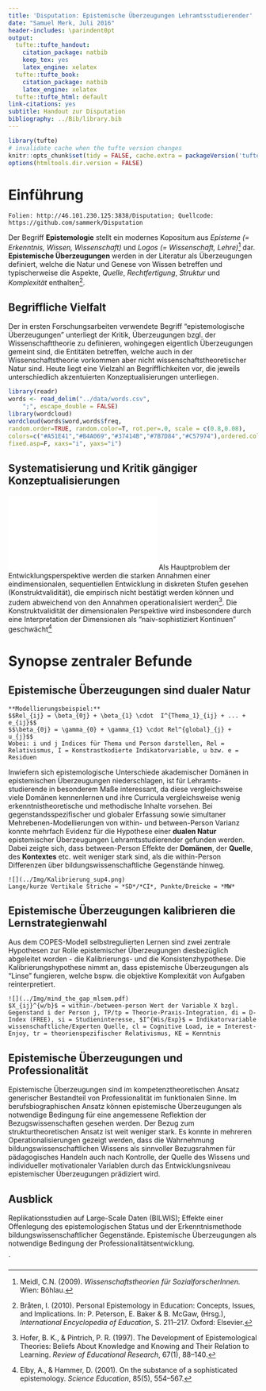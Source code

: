 ```yaml
---
title: 'Disputation: Epistemische Überzeugungen Lehramtsstudierender'
date: "Samuel Merk, Juli 2016"
header-includes: \parindent0pt
output:
  tufte::tufte_handout:
    citation_package: natbib
    keep_tex: yes
    latex_engine: xelatex
  tufte::tufte_book:
    citation_package: natbib
    latex_engine: xelatex
  tufte::tufte_html: default
link-citations: yes
subtitle: Handout zur Disputation
bibliography: ../Bib/library.bib
---
```


```r
library(tufte)
# invalidate cache when the tufte version changes
knitr::opts_chunk$set(tidy = FALSE, cache.extra = packageVersion('tufte'))
options(htmltools.dir.version = FALSE)
```

# Einführung
```marginfigure_url
Folien: http://46.101.230.125:3838/Disputation; Quellcode: https://github.com/sammerk/Disputation
```
Der Begriff **Epistemologie** stellt ein modernes Kopositum aus *Episteme (= Erkenntnis, Wissen, Wissenschaft)* und *Logos (= Wissenschaft, Lehre)*^[Meidl, C.N. (2009). *Wissenschaftstheorien für SozialforscherInnen.* Wien: Böhlau.] dar. **Epistemische Überzeugungen** werden in der Literatur als Überzeugungen definiert, welche die Natur und Genese von Wissen betreffen und typischerweise die Aspekte, *Quelle*, *Rechtfertigung*, *Struktur* und *Komplexität* enthalten^[Bråten, I. (2010). Personal Epistemology in Education: Concepts, Issues, and Implications. In: P. Peterson, E. Baker & B. McGaw, (Hrsg.), *International Encyclopedia of Education*, S. 211–217. Oxford: Elsevier.].


## Begriffliche Vielfalt
Der in ersten Forschungsarbeiten verwendete Begriff "epistemologische Überzeugungen" unterliegt der Kritik, Überzeugungen bzgl. der Wissenschafttheorie zu definieren, wohingegen eigentlich Überzeugungen gemeint sind, die Entitäten betreffen, welche auch in der Wissenschaftstheorie vorkommen aber nicht wissenschaftstheoretischer Natur sind. Heute liegt eine Vielzahl an Begrifflichkeiten vor, die jeweils unterschiedlich akzentuierten Konzeptualisierungen unterliegen.
```r
library(readr)
words <- read_delim("../data/words.csv", 
    ";", escape_double = FALSE)
library(wordcloud)
wordcloud(words$word,words$freq,
random.order=TRUE, random.color=T, rot.per=.0, scale = c(0.8,0.08),
colors=c("#A51E41","#B4A069","#37414B","#7B7D84","#C57974"),ordered.colors=FALSE,use.r.layout=T,
fixed.asp=F, xaxs="i", yaxs="i")
```


## Systematisierung und Kritik gängiger Konzeptualisierungen
![altect](../Img/Topologie.pdf)
Als Hauptproblem der Entwicklungsperspektive werden die starken Annahmen einer eindimensionalen, sequentiellen Entwicklung in diskreten Stufen gesehen (Konstruktvalidität), die empirisch nicht bestätigt werden können und zudem abweichend von den Annahmen operationalisiert werden^[Hofer, B. K., & Pintrich, P. R. (1997). The Development of Epistemological Theories: Beliefs About Knowledge and Knowing and Their Relation to Learning. *Review of Educational Research*, 67(1), 88–140.]. Die Konstruktvalidität der dimensionalen Perspektive wird insbesondere durch eine Interpretation der Dimensionen als "naiv-sophistiziert Kontinuen" geschwächt^[Elby, A., & Hammer, D. (2001). On the substance of a sophisticated epistemology. *Science Education*, 85(5), 554–567.]


# Synopse zentraler Befunde
## Epistemische Überzeugungen sind dualer Natur
```marginfigure
**Modellierungsbeispiel:**
$$Rel_{ij} = \beta_{0j} + \beta_{1} \cdot  I^{Thema_1}_{ij} + ... + e_{ij}$$
$$\beta_{0j} = \gamma_{0} + \gamma_{1} \cdot Rel^{global}_{j} + u_{j}$$
Wobei: i und j Indices für Thema und Person darstellen, Rel = Relativismus, I = Konstrastkodierte Indikatorvariable, u bzw. e = Residuen
```
Inwiefern sich epistemologische Unterschiede akademischer Domänen in epistemischen Überzeugungen niederschlagen, ist für Lehramts- studierende in besonderem Maße interessant, da diese vergleichsweise viele Domänen kennenlernen und ihre Curricula vergleichsweise wenig erkenntnistheoretische und methodische Inhalte vorsehen. Bei gegenstandsspezifischer und globaler Erfassung sowie simultaner Mehrebenen-Modellierungen von within- und between-Person Varianz konnte mehrfach Evidenz für die Hypothese einer **dualen Natur** epistemischer Überzeugungen Lehramtsstudierender gefunden werden. Dabei zeigte sich, dass between-Person Effekte der **Domänen**, der **Quelle**, des **Kontextes** etc. weit weniger stark sind, als die within-Person Differenzen über bildungswissenschaftliche Gegenstände hinweg.
```marginfigure
![](../Img/Kalibrierung_sup4.png)
Lange/kurze Vertikale Striche = *SD*/*CI*, Punkte/Dreicke = *MW* 
```
## Epistemische Überzeugungen kalibrieren die Lernstrategienwahl
Aus dem COPES-Modell selbstregulierten Lernen sind zwei zentrale Hypothesen zur Rolle epistemischer Überzeugungen diesbezüglich abgeleitet worden - die Kalibrierungs- und die Konsistenzhypothese. Die Kalibrierungshypothese nimmt an, dass epistemische Überzeugungen als "Linse" fungieren, welche bspw. die objektive Komplexität von Aufgaben reinterpretiert.
```marginfigure
![](../Img/mind_the_gap_mlsem.pdf)
$X_{ij}^{w/b}$ = within-/between-person Wert der Variable X bzgl. Gegenstand i der Person j, TP/tp = Theorie-Praxis-Integration, di = D-Index (FREE), si = Studieninteresse, $I^{Wis/Exp}$ = Indikatorvariable wissenschaftliche/Experten Quelle, cl = Cognitive Load, ie = Interest-Enjoy, tr = theorienspezifischer Relativismus, KE = Kenntnis  
```

## Epistemische Überzeugungen und Professionalität
Epistemische Überzeugungen sind im kompetenztheoretischen Ansatz generischer Bestandteil von Professionalität im funktionalen Sinne. Im berufsbiographischen Ansatz können epistemische Überzeugungen als notwendige Bedingung für eine angemessene Reflektion der Bezugswissenschaften gesehen werden. Der Bezug zum strukturtheoretischen Ansatz ist weit weniger stark. Es konnte in mehreren Operationalisierungen gezeigt werden, dass die Wahrnehmung bildungswissenschaftlichen Wissens als sinnvoller Bezugsrahmen für pädagogisches Handeln auch nach Kontrolle, der Quelle des Wissens und individueller motivationaler Variablen durch das Entwicklungsniveau epistemischer Überzeugungen prädiziert wird.

## Ausblick
Replikationsstudien auf Large-Scale Daten (BILWIS); Effekte einer Offenlegung des epistemologischen Status und der Erkenntnismethode  bildungswissenschaftlicher Gegenstände. Epistemische Überzeugungen als notwendige Bedingung der Professionalitätsentwicklung.

`

